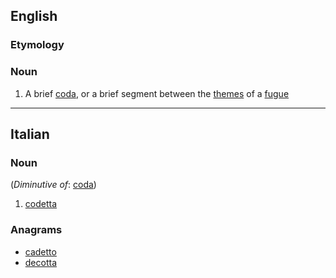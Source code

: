 ==English==

===Etymology===
{{etyl|it|en}}

===Noun===
{{en-noun}}

# {{context|music}} A brief [[coda]], or a brief segment between the [[theme]]s of a [[fugue]]

----

==Italian==

===Noun===
{{it-noun|codett|f|a|e}} (''Diminutive of'': [[coda]])

# {{context|music|lang=it}} [[#English|codetta]]
<!-- lots of other technical uses of this word -->

===Anagrams===
* [[cadetto#Italian|cadetto]]
* [[decotta#Italian|decotta]]